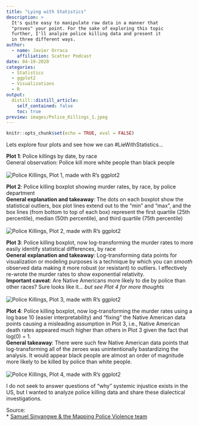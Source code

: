 ```yaml
---
title: "Lying with Statistics"
description: > 
  It's quite easy to manipulate raw data in a manner that
  "proves" your point. For the sake of exploring this topic
  further, I'll analyze police killing data and present it
  in three different ways. 
author:
  - name: Javier Orraca
    affiliation: Scatter Podcast
date: 04-19-2020
categories:
  - Statistics
  - ggplot2
  - Visualizations
  - R
output:
  distill::distill_article:
    self_contained: false
    toc: true
preview: images/Police_Killings_1.jpeg
---
```


```r
knitr::opts_chunk$set(echo = TRUE, eval = FALSE)
```

Lets explore four plots and see how we can #LieWithStatistics...

**Plot 1**: Police killings by date, by race
<br>General observation: Police kill more white people than black people<br><br>
![Police Killings, Plot 1, made with R's ggplot2](./images/Police_Killings_1.jpeg)

**Plot 2**: Police killing boxplot showing murder rates, by race, by police department
<br>**General explanation and takeaway**: The dots on each boxplot show the statistical outliers, box plot lines extend out to the "min" and "max", and the box lines (from bottom to top of each box) represent the first quartile (25th percentile), median (50th percentile), and third quartile (75th percentile)<br><br>
![Police Killings, Plot 2, made with R's ggplot2](./images/Police_Killings_2.jpeg)

**Plot 3**: Police killing boxplot, now log-transforming the murder rates to more easily identify statistical differences, by race
<br>**General explanation and takeaway**: Log-transforming data points for visualization or modeling purposes is a technique by which you can _smooth_ observed data making it more robust (or resistant) to outliers. I effectively re-wrote the murder rates to show exponential relativity.
<br>**Important caveat**: Are Native Americans more likely to die by police than other races? Sure looks like it... _but see Plot 4 for more thoughts_<br><br>
![Police Killings, Plot 3, made with R's ggplot2](./images/Police_Killings_3.jpeg)

**Plot 4**: Police killing boxplot, now log-transforming the murder rates using a log base 10 (easier interpretability) and "fixing" the Native American data points causing a misleading assumption in Plot 3, i.e., Native American death rates appeared much higher than others in Plot 3 given the fact that log(0) = 1.
<br>**General takeaway**: There were such few Native American data points that log-transforming all of the zeroes was unintentionally bastardizing the analysis. It would appear black people are almost an order of magnitude more likely to be killed by police than white people.<br><br>
![Police Killings, Plot 4, made with R's ggplot2](./images/Police_Killings_3_modified.png)

I do not seek to answer questions of "why" systemic injustice exists in the US, but I wanted to analyze police killing data and share these dialectical investigations.

Source:<br>
* [Samuel Sinyangwe & the Mapping Police Violence team](https://mappingpoliceviolence.org/)